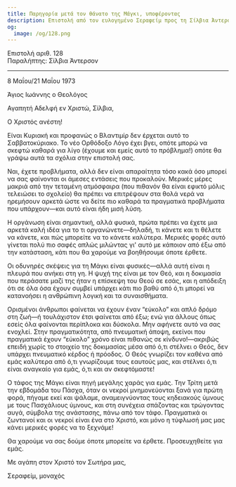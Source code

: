 ```yaml
---
title: Παρηγορία μετά τον θάνατο της Μάγκι, υποφέροντας
description: Επιστολή από τον ευλογημένο Σεραφείμ προς τη Σίλβια Άντερσον.
og:
  image: /og/128.png
---
```


<div style={{textAlign:'right', fontFamily:'monospace'}}>Επιστολή αριθ. 128</div>
<div style={{textAlign:'left', fontFamily:'monospace'}}>Παραλήπτης: Σίλβια Άντερσον</div>

---

8 Μαΐου/21 Μαΐου 1973

Άγιος Ιωάννης ο Θεολόγος

Αγαπητή Αδελφή εν Χριστώ, Σίλβια,

Ο Χριστός ανέστη!

Είναι Κυριακή και προφανώς ο Βλαντιμίρ δεν έρχεται αυτό το Σαββατοκύριακο. Το νέο Ορθόδοξο Λόγο έχει βγει, οπότε μπορώ να σκεφτώ καθαρά για λίγο (έχουμε και εμείς αυτό το πρόβλημα!) οπότε θα γράψω αυτά τα σχόλια στην επιστολή σας.

Ναι, έχετε προβλήματα, αλλά δεν είναι απαραίτητα τόσο κακά όσο μπορεί να σας φαίνονται οι άμεσες εντάσεις που προκαλούν. Μερικές μέρες μακριά από την τεταμένη ατμόσφαιρα (που πιθανόν θα είναι εφικτό μόλις τελειώσει το σχολείο) θα πρέπει να επιτρέψουν στα θολά νερά να ηρεμήσουν αρκετά ώστε να δείτε πιο καθαρά τα πραγματικά προβλήματα που υπάρχουν—και αυτό είναι ήδη μισή λύση.

Η οργάνωση είναι σημαντική, αλλά φυσικά, πρώτα πρέπει να έχετε μια αρκετά καλή ιδέα για το τι οργανώνετε—δηλαδή, τι κάνετε και τι θέλετε να κάνετε, και πώς μπορείτε να το κάνετε καλύτερα. Μερικές φορές αυτό γίνεται πολύ πιο σαφές απλώς μιλώντας γι' αυτό με κάποιον από έξω από την κατάσταση, κάτι που θα χαρούμε να βοηθήσουμε όποτε έρθετε.

Οι οδυνηρές σκέψεις για τη Μάγκι είναι φυσικές—αλλά αυτή είναι η πλευρά που ανήκει στη γη. Η ψυχή της είναι με τον Θεό, και η δοκιμασία που περάσατε μαζί της ήταν η επίσκεψη του Θεού σε εσάς, και η απόδειξη ότι σε όλα όσα έχουν συμβεί υπάρχει κάτι πιο βαθύ από ό,τι μπορεί να κατανοήσει η ανθρώπινη λογική και τα συναισθήματα.

Ορισμένοι άνθρωποι φαίνεται να έχουν έναν “εύκολο” και απλό δρόμο στη ζωή—ή τουλάχιστον έτσι φαίνεται από έξω; ενώ για άλλους όπως εσείς όλα φαίνονται περίπλοκα και δύσκολα. Μην αφήνετε αυτό να σας ενοχλεί. Στην πραγματικότητα, από πνευματική άποψη, εκείνοι που πραγματικά έχουν “εύκολο” χρόνο είναι πιθανώς σε κίνδυνο!—ακριβώς επειδή χωρίς το στοιχείο της δοκιμασίας μέσα από ό,τι στέλνει ο Θεός, δεν υπάρχει πνευματικό κέρδος ή πρόοδος. Ο Θεός γνωρίζει τον καθένα από εμάς καλύτερα από ό,τι γνωρίζουμε τους εαυτούς μας, και στέλνει ό,τι είναι αναγκαίο για εμάς, ό,τι και αν σκεφτόμαστε!

Ο τάφος της Μάγκι είναι πηγή μεγάλης χαράς για εμάς. Την Τρίτη μετά την εβδομάδα του Πάσχα, όταν οι νεκροί μνημονεύονται ξανά για πρώτη φορά, πήγαμε εκεί και ψάλαμε, αναμειγνύοντας τους κηδειακούς ύμνους με τους Πασχάλιους ύμνους, και στη συνέχεια σπάζοντας και τρώγοντας αυγά, σύμβολα της ανάστασης, πάνω από τον τάφο. Πραγματικά οι ζωντανοί και οι νεκροί είναι ένα στο Χριστό, και μόνο η τύφλωσή μας μας κάνει μερικές φορές να το ξεχνάμε!

Θα χαρούμε να σας δούμε όποτε μπορείτε να έρθετε. Προσευχηθείτε για εμάς.

Με αγάπη στον Χριστό τον Σωτήρα μας,

Σεραφείμ, μοναχός